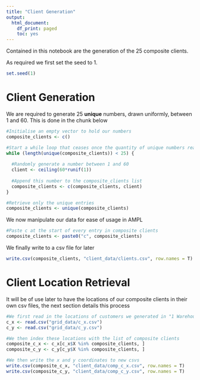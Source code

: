 ```yaml
---
title: "Client Generation"
output:
  html_document:
    df_print: paged
    toc: yes
---
```


Contained in this notebook are the generation of the 25 composite clients.

As required we first set the seed to 1.

```r
set.seed(1)
```

# Client Generation 

We are required to generate 25 **unique** numbers, drawn uniformly, between 1 and 60. This is done in the chunk below

```r
#Initialise an empty vector to hold our numbers
composite_clients <- c()

#Start a while loop that ceases once the quantity of unique numbers reaches 25
while (length(unique(composite_clients)) < 25) {
  
  #Randomly generate a number between 1 and 60
  client <- ceiling(60*runif(1))
  
  #Append this number to the composite_clients list
  composite_clients <- c(composite_clients, client)
}

#Retrieve only the unique entries
composite_clients <- unique(composite_clients)
```

We now manipulate our data for ease of usage in AMPL
```r
#Paste c at the start of every entry in composite clients
composite_clients <- paste0("c", composite_clients)
```

We finally write to a csv file for later
```r
write.csv(composite_clients, "client_data/clients.csv", row.names = T)
```

# Client Location Retrieval

It will be of use later to have the locations of our composite clients in their own csv files, the next section details this process

```r
#We first read in the locations of customers we generated in "1 Warehousing"
c_x <- read.csv("grid_data/c_x.csv")
c_y <- read.csv("grid_data/c_y.csv")

#We then index these locations with the list of composite clients
composite_c_x <- c_x[c_x$X %in% composite_clients, ]
composite_c_y <- c_y[c_y$X %in% composite_clients, ]

#We then write the x and y coordinates to new csvs
write.csv(composite_c_x, "client_data/comp_c_x.csv", row.names = T)
write.csv(composite_c_y, "client_data/comp_c_y.csv", row.names = T)
```

